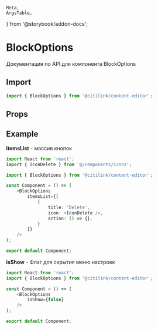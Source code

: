     Meta,
    ArgsTable,
} from '@storybook/addon-docs';


<Meta
    id="BlockOptions"
    title="Components/BlockOptions/Api"
/>

# BlockOptions

Документация по API для компонента BlockOptions

## Import

```typescript
import { BlockOptions } from '@citilink/content-editor';
```

## Props

<ArgsTable of={BlockOptions}/>

## Example

**itemsList** - массив кнопок

```typescript jsx
import React from 'react';
import { IconDelete } from '@/components/icons';

import { BlockOptions } from '@citilink/content-editor';

const Component = () => (
    <BlockOptions
        itemsList={[
            {
                title: 'Delete',
                icon: <IconDelete />,
                action: () => {},
            }
        ]}
    />
);

export default Component;
```


**isShow** - Флаг для скрытия меню настроек

```typescript jsx
import React from 'react';
import { BlockOptions } from '@citilink/content-editor';

const Component = () => (
    <BlockOptions
        isShow={false}
    />
);

export default Component;
```
